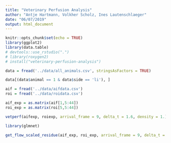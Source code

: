 ```yaml
---
title: "Veterinary Perfusion Analysis"
author: "Antje Hartmann, Volkher Scholz, Ines Lautenschlaeger"
date: "06/07/2019"
output: html_document
---
```


```r
knitr::opts_chunk$set(echo = TRUE)
library(ggplot2)
library(data.table)
# devtools::use_rstudio(".")
# library(roxygen2)
# install("veterinary-perfusion-analysis")

data = fread('../data/all_animals.csv', stringsAsFactors = TRUE)
```


```r
data[(data$animal == 1 & data$side == 'li'), ]
```



```r
aif = fread('../data/aifdata.csv')
roi = fread('../data/roidata.csv')
```

```r
aif_exp = as.matrix(aif[1,5:44])
roi_exp = as.matrix(roi[5,5:44])

vetperf(aifexp, roiexp, arrival_frame = 9, delta_t = 1.6, density = 1.)
```

```r
library(glmnet)

get_flow_scaled_residue(aif_exp, roi_exp, arrival_frame = 9, delta_t = 1.04, alpha = .1)
```


